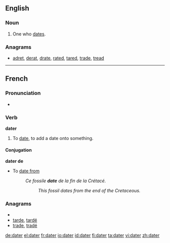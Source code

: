 ==English==

===Noun===
{{en-noun}}

# One who [[date]]s.

===Anagrams===
* [[adret#English|adret]], [[derat#English|derat]], [[drate#English|drate]], [[rated#English|rated]], [[tared#English|tared]], [[trade#English|trade]], [[tread#English|tread]]

----
==French==

===Pronunciation===
* {{audio|Fr-dater.ogg|Audio}}

===Verb===
'''dater'''

# To [[date]], to add a date onto something.

====Conjugation====
{{fr-conj-er|dat|avoir}}

'''dater de'''

* To [[date from]]
*: ''Ce fossile '''date''' de la fin de la Crétacé.''
*:: ''This fossil dates from the end of the Cretaceous.''

===Anagrams===
* {{alphagram|adert}}
* [[tarde#French|tarde]], [[tardé#French|tardé]]
* [[trade#French|trade]], [[tradé#French|tradé]]

[[de:dater]]
[[el:dater]]
[[fr:dater]]
[[io:dater]]
[[id:dater]]
[[fi:dater]]
[[ta:dater]]
[[vi:dater]]
[[zh:dater]]